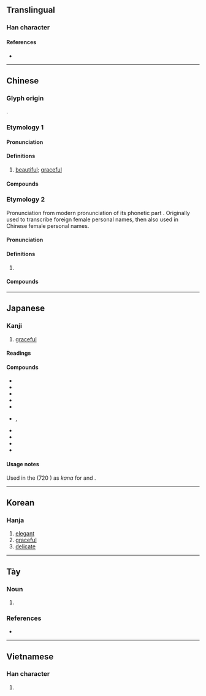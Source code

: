 {{character info}}
==Translingual==

===Han character===
{{Han char|rn=38|rad=女|as=07|sn=10|four=47427|canj=VSQL|ids=⿰女那}}

====References====
* {{Han ref|kx=0262.230|dkj=06311|dj=0529.230|hdz=21048.070|uh=5A1C|ud=23068|bh=AE52|bd=44626}}

----

==Chinese==
{{zh-forms}}

===Glyph origin===
{{Han etym}}
{{Han compound|女|那|c1=s|c2=p|ls=psc}}.

===Etymology 1===

====Pronunciation====
{{zh-pron
|m=nuó
|c=no5
|mn=ml:nó͘/ná/qz:nǎ/qz,xm,zz:ló
|mn_note=nó͘ - literary; ná/nǎ/ló - vernacular
|mc=y
|oc=y
|cat=a
|ma=y
}}

====Definitions====
{{zh-hanzi}}

# [[beautiful]]; [[graceful]]

====Compounds====
{{zh-der|嫋嫋娜娜|嫋娜|婀娜|嬝娜纖巧|嬝娜|婀娜多姿|嬌娜|娜娜|夭娜|嬝娜風流|嬝嬝娜娜|窈娜|裊娜|娜婀}}

===Etymology 2===
Pronunciation from modern pronunciation of its phonetic part {{zh-l|那}}. Originally used to transcribe foreign female personal names, then also used in Chinese female personal names.

====Pronunciation====
{{zh-pron
|m=nà
|c=no4,naa4
|mn=ml:nó͘/qz:ló/xm,zz:ná/qz,tw:na/twv:nā
|mn_note=nó͘ - literary; ló/ná - vernacular; na - vernacular (俗)
|cat=pn
}}

====Definitions====
{{zh-hanzi}}

# {{zh-used2|n|1p=female}}
#: {{zh-x|^歐陽 ^@娜{Nà}娜{nà}|{{w|Ouyang Nana}}}}

====Compounds====
{{zh-der|愛洛娜|莎喲娜拉|蒙娜麗莎|雅典娜|黛安娜|漢娜}}

----

==Japanese==

===Kanji===
{{ja-kanji|grade=|rs=女07}}

# [[graceful]]

====Readings====
{{ja-readings
|goon=な
|kanon=だ
|kun=おもむろ-, しな-やか
}}

====Compounds====
{{der-top|Compounds}}
* {{ja-r|娜准|^なじゅん}}
* {{ja-r|婀娜|あだ}}
* {{ja-r|采%娜|^あや%な}}
* {{ja-r|安娜|^あんな}}
* {{ja-r|淑娜|^しゅうな}}
* {{ja-r|嫋娜|じょうだ|rom=-}}, {{ja-r|裊娜|じょうだ}}
* {{ja-r|美娜|^みな}}
* {{ja-r|有娜|^ゆな}}
* {{ja-r|莉娜|^りな}}
* {{ja-r|麗娜|^りな}}
{{der-bottom}}

====Usage notes====
Used in the ''{{w|Nihon Shoki}}'' (720 {{CE}}) as {{m|ja|借音|tr=shakuon}} ''kana'' for {{IPAfont|⟨da⟩}} and {{IPAfont|⟨na⟩}}.

----

==Korean==

===Hanja===
{{ko-hanja|hangeul=나|rv=na|mr=na}}

# [[elegant]]
# [[graceful]]
# [[delicate]]

----

==Tày==

===Noun===
{{head|tyz|noun|tr=na̱}}

# {{tyz-Nom form of|na̱|[[maternal aunt]], [[second]] [[wife]]}}

===References===
* {{r:tyz:tdcnt}}

----

==Vietnamese==

===Han character===
{{vi-readings|reading=na, nạ|rs=女07}}

# {{rfdef|vi}}

{{cln|vi|Han tu}}
